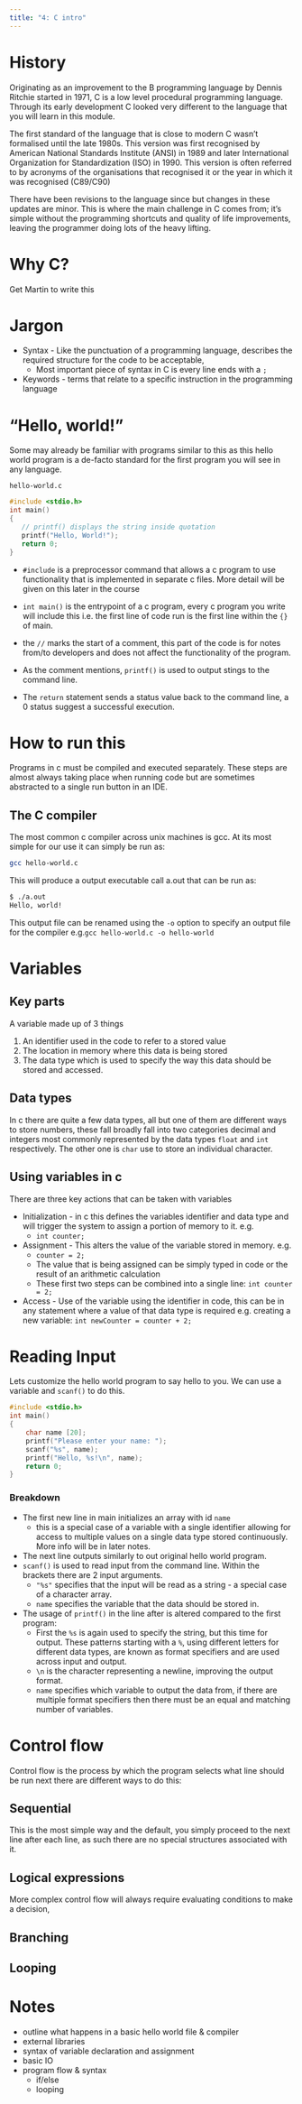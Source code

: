 ```yaml
---
title: "4: C intro"
---
```


# History

Originating as an improvement to the B programming language by Dennis Ritchie started in 1971, C is a low level procedural programming language. Through its early development C looked very different to the language that you will learn in this module.

The first standard of the language that is close to modern C wasn't formalised until the late 1980s. This version was first recognised by American National Standards Institute (ANSI) in 1989 and later International Organization for Standardization (ISO) in 1990. This version is often referred to by acronyms of the organisations that recognised it or the year in which it was recognised (C89/C90)

There have been revisions to the language since but changes in these updates are minor. This is where the main challenge in C comes from; it's simple without the programming shortcuts and quality of life improvements, leaving the programmer doing lots of the heavy lifting.

# Why C?

Get Martin to write this

# Jargon

* Syntax - Like the punctuation of a programming language, describes the required structure for the code to be acceptable,
    - Most important piece of syntax in C is every line ends with a `;`
* Keywords - terms that relate to a  specific instruction in the programming language

# "Hello, world!"
Some may already be familiar  with programs similar to this as this hello world program is a de-facto standard for the first program you will see in any language.

`hello-world.c`
``` c
#include <stdio.h>
int main()
{
   // printf() displays the string inside quotation
   printf("Hello, World!");
   return 0;
}
```
* `#include` is a preprocessor command that allows a c program to use functionality that is implemented in separate c files. More detail will be given on this later in the course

* `int main()` is the entrypoint of a c program, every c program you write will include this i.e. the first line of code run is the first line within the `{}` of main.

* the `//` marks the start of a comment, this part of the code is for notes from/to developers and does not affect the functionality of the program.

* As the comment mentions, `printf()` is used to output stings to the command line.

* The `return` statement sends a status value back to the command line, a 0 status suggest a successful execution.

# How to run this
Programs in c must be compiled and executed separately. These steps are almost always taking place when running code but are sometimes abstracted to a single run button in an IDE.

## The C compiler
The most common c compiler across unix machines is gcc. At its most simple for our use it can simply be run as:
``` bash
gcc hello-world.c
```
This will produce a output executable call a.out that can be run as:
```bash
$ ./a.out
Hello, world!
```
This output file can be renamed using the `-o` option to specify an output file for the compiler e.g.`gcc hello-world.c -o hello-world`

# Variables
## Key parts
A variable made up of 3 things

1. An identifier used in the code to refer to a stored value
2. The location in memory where this data is being stored
3. The data type which is used to specify the way this data should be stored and accessed.

## Data types
In c there are quite a few data types, all but one of them are different ways to store numbers, these fall broadly fall into two categories decimal and integers most commonly represented by the data types `float` and `int` respectively. The other one is `char` use to store an individual character.

## Using variables in c

There are three key actions that can be taken with variables

* Initialization - in c this defines the variables identifier and data type and will trigger the system to assign a portion of memory to it. e.g.
    * `int counter;`
* Assignment - This alters the value of the variable stored in memory. e.g.
    * `counter = 2;`
    * The value that is being assigned can be simply typed in code or the result of an arithmetic calculation
    * These first two steps can be combined into a single line: `int counter = 2;`
* Access - Use of the variable using the identifier in code, this can be in any statement where a value of that data type is required e.g. creating a new variable: `int newCounter = counter + 2;`


# Reading Input
Lets customize the hello world program to say hello to you. We can use a variable and `scanf()` to do this.
``` c
#include <stdio.h>
int main()
{
    char name [20];
    printf("Please enter your name: ");
    scanf("%s", name);
    printf("Hello, %s!\n", name);
    return 0;
}
```
### Breakdown
* The first new line in main initializes an array with id `name`
    - this is a special case of a variable with a single identifier allowing for access to multiple values on a single data type stored continuously. More info will be in later notes.
- The next line outputs similarly to out original hello world program.
- `scanf()` is used to read input from the command line. Within the brackets there are 2 input arguments.
    - `"%s"` specifies that the input will be read as a string - a special case of a character array.
    - `name` specifies the variable that the data should be stored in.
- The usage of `printf()` in the line after is altered compared to the first program:
    - First the `%s` is again used to specify the string, but this time for output. These patterns starting with a `%`, using different letters for different data types, are known as format specifiers and are used across input and output.
    - `\n` is the character representing a newline, improving the output format.
    - `name` specifies which variable to output the data from, if there are multiple format specifiers then there must be an equal and matching number of variables.

# Control flow
Control flow is the process by which the program selects what line should be run next there are different ways to do this:

## Sequential
This is the most simple way and the default, you simply proceed to the next line after each line, as such there are no special structures associated with it.

## Logical expressions
More complex control flow will always require evaluating conditions to make a decision, 

## Branching 


## Looping

# Notes
* outline what happens in a basic hello world file & compiler
* external libraries
* syntax of variable declaration and assignment
* basic IO
* program flow & syntax
    * if/else
    * looping